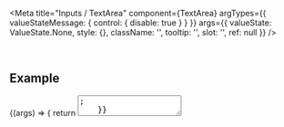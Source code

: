 
<Meta
  title="Inputs / TextArea"
  component={TextArea}
  argTypes={{
    valueStateMessage: { control: { disable: true } }
  }}
  args={{
    valueState: ValueState.None,
    style: {},
    className: '',
    tooltip: '',
    slot: '',
    ref: null
  }}
/>

<DocsHeader />

<br />

## Example

<Canvas>
  <Story name="Default">
    {(args) => {
      return <TextArea {...args} />;
    }}
  </Story>
</Canvas>

## Properties

<ArgsTable story="." />

<Footer />
